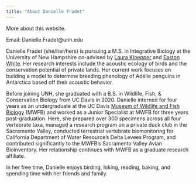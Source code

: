 ```yaml
---
title: "About Danielle Fradet"
---
```


More about this website.

Email: Danielle.Fradet@unh.edu

Danielle Fradet (she/her/hers) is pursuing a M.S. in Integrative Biology at the University of New Hampshire co-advised by [Laura Kloepper](https://www.kloepperlab.net/) and [Easton White](https://quantmarineecolab.github.io/). Her research interests include the acoustic ecology of birds and the conservation potential of private lands. Her current work focuses on building a model to determine breeding phenology of Adélie penguins in Antarctica based off their acoustic behavior. 
 
Before joining UNH, she graduated with a B.S. in Wildlife, Fish, & Conservation Biology from UC Davis in 2020. Danielle interned for four years as an undergraduate at the UC Davis [Museum of Wildlife and Fish Biology](https://mwfb.ucdavis.edu/) (MWFB) and worked as a Junior Specialist at MWFB for three years post-graduation. Here, she prepared over 300 specimens across all four vertebrate taxa, managed a research program on a private duck club in the Sacramento Valley, conducted terrestrial vertebrate biomonitoring for California Department of Water Resource’s Delta Levees Program, and contributed significantly to the MWFB’s Sacramento Valley Avian Bioinventory. Her relationship continues with MWFB as a graduate research affiliate. 

In her free time, Danielle enjoys birding, hiking, reading, baking, and spending time with her friends and family. 



